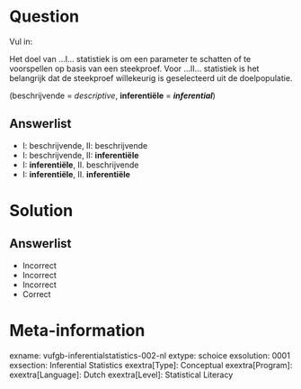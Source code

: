 Question
========
  
Vul in:

Het doel van ...I… statistiek is om een parameter te schatten of te voorspellen op basis van een steekproef. Voor ...II… statistiek is het belangrijk
dat de steekproef willekeurig is geselecteerd uit de doelpopulatie.

(beschrijvende = *descriptive*, **inferentiële** = ***inferential***)
  
Answerlist
----------
* I: beschrijvende, II: beschrijvende
* I: beschrijvende, II: **inferentiële**
* I: **inferentiële**, II. beschrijvende
* I: **inferentiële**, II. **inferentiële**

Solution
========

Answerlist
----------
* Incorrect
* Incorrect
* Incorrect
* Correct

Meta-information
================

exname: vufgb-inferentialstatistics-002-nl
extype: schoice
exsolution: 0001
exsection: Inferential Statistics
exextra[Type]: Conceptual
exextra[Program]: 
exextra[Language]: Dutch
exextra[Level]: Statistical Literacy
